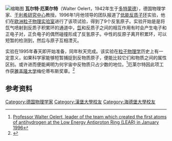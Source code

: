 [[File:WalterOelert.JPG|缩略图]]
'''瓦尔特·厄莱尔特'''（Walter Oelert，1942年生于[[多特蒙德|多特蒙德]]），德国物理学家、[[于利希研究中心|于利希研究中心]]教授。1996年1月他领导的团队报道了[[低能反质子环|低能反质子环]]实验，他们在[[欧洲粒子物理实验室|欧洲粒子物理实验室]]进行了该项试验，得到了9个反氢原子。实验开始是是将氙气喷射到反质子积累环的通道中，[[氙|氙]]和反质子之间的相互作用有时会产生电子和正电子对，正负电子的偶然碰撞形成了反氢原子。中性的反原子离开积累环，可以短暂的检测到，然后与原子互相湮灭。

实验在1995年春天即开始准备，同年秋天完成。该实验在[[粒子物理学|粒子物理学]]历史上有一定意义，如果科学家能够短暂捕捉到反物质原子，便能比较它们和物质之间的属性区别。或许进而便能阐明为何宇宙中反物质只占少数的地位。<ref>[http://cds.cern.ch/record/1221515/ Professor Walter Oelert, leader of the team which created the first atoms of antihydrogen at the Low Energy Antiproton Ring (LEAR) in January 1996]</ref>厄莱尔特因此项工作获[[雅盖隆大学|雅盖隆大学]]梅伦蒂布斯奖章。<ref>{{Cite web |url=http://cerncourier.com/cws/article/cern/28226/1/cernpeople1_5-00 |title=Walter Oelert |access-date=2013-11-01 |archive-url=https://web.archive.org/web/20131103122531/http://cerncourier.com/cws/article/cern/28226/1/cernpeople1_5-00 |archive-date=2013-11-03 |dead-url=yes }}</ref>

==参考资料==
{{reflist}}
{{DEFAULTSORT:elaierte}}
[[Category:德国物理学家|Category:德国物理学家]]
[[Category:漢堡大學校友|Category:漢堡大學校友]]
[[Category:海德堡大學校友|Category:海德堡大學校友]]